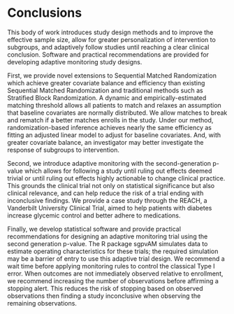# Conclusions

This body of work introduces study design methods and to improve the effective sample size, allow for greater personalization of intervention to subgroups, and adaptively follow studies until reaching a clear clinical conclusion.  Software and practical recommendations are provided for developing adaptive monitoring study designs.

First, we provide novel extensions to Sequential Matched Randomization which achieve greater covariate balance and efficiency than existing Sequential Matched Randomization and traditional methods such as Stratified Block Randomization. A dynamic and empirically-estimated matching threshold allows all patients to match and relaxes an assumption that baseline covariates are normally distributed. We allow matches to break and rematch if a better matches enrolls in the study.  Under our method, randomization-based inference achieves nearly the same efficiency as fitting an adjusted linear model to adjust for baseline covariates.  And, with greater covariate balance, an investigator may better investigate the response of subgroups to intervention.

Second, we introduce adaptive monitoring with the second-generation p-value which allows for following a study until ruling out effects deemed trivial or until ruling out effects highly actionable to change clinical practice.  This grounds the clinical trial not only on statistical significance but also clinical relevance, and can help reduce the risk of a trial ending with inconclusive findings.  We provide a case study through the REACH, a Vanderbilt University Clinical Trial, aimed to help patients with diabetes increase glycemic control and better adhere to medications.

Finally, we develop statistical software and provide practical recommendations for designing an adaptive monitoring trial using the second generation p-value.  The R package sgpvAM simulates data to estimate operating characteristics for these trials; the required simulation may be a barrier of entry to use this adaptive trial design.  We recommend a wait time before applying monitoring rules to control the classical Type I error.  When outcomes are not immediately observed relative to enrollment, we recommend increasing the number of observations before affirming a stopping alert.  This reduces the risk of stopping based on observed observations then finding a study inconclusive when observing the remaining observations. 
